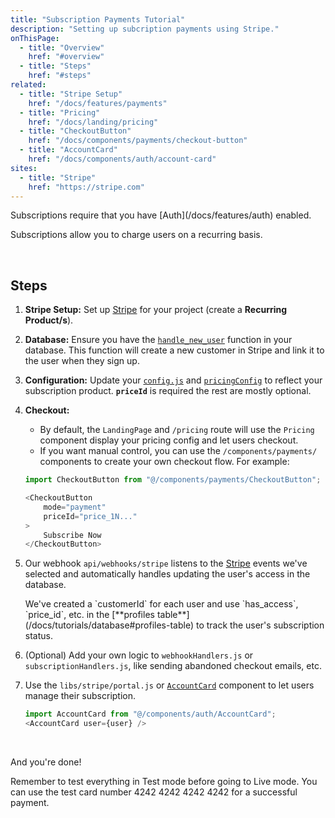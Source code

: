 ```yaml
---
title: "Subscription Payments Tutorial"
description: "Setting up subcription payments using Stripe."
onThisPage:
  - title: "Overview"
    href: "#overview"
  - title: "Steps"
    href: "#steps"
related:
  - title: "Stripe Setup"
    href: "/docs/features/payments"
  - title: "Pricing"
    href: "/docs/landing/pricing"
  - title: "CheckoutButton"
    href: "/docs/components/payments/checkout-button"
  - title: "AccountCard"
    href: "/docs/components/auth/account-card"
sites:
  - title: "Stripe"
    href: "https://stripe.com"
---
```


<div id="overview" />
<Callout>
    Subscriptions require that you have [Auth](/docs/features/auth) enabled.
</Callout>

Subscriptions allow you to charge users on a recurring basis.

<br />
<div id="steps" />

## Steps

1. **Stripe Setup:**
    Set up [Stripe](/docs/tutorials/stripe) for your project (create a **Recurring Product/s**).

    <div className="my-5"/>

2. **Database:**
    Ensure you have the [`handle_new_user`](/docs/tutorial/database#stripe-integration) function in your database. This function will create a new customer in Stripe and link it to the user when they sign up.

    <div className="my-5"/>

3. **Configuration:**
    Update your [`config.js`](/docs/features/config) and [`pricingConfig`](/docs/features/config#payments) to reflect your subscription product. **`priceId`** is required
    the rest are mostly optional.

    <div className="my-5"/>

4. **Checkout:**
    - By default, the `LandingPage` and `/pricing` route will use the `Pricing` component display your pricing config and let users checkout.
    - If you want manual control, you can use the `/components/payments/` components to create your own checkout flow. For example:
    ```js
    import CheckoutButton from "@/components/payments/CheckoutButton";

    <CheckoutButton
        mode="payment"
        priceId="price_1N..."
    >
        Subscribe Now
    </CheckoutButton>
    ```

    <div className="my-5"/>

5. Our webhook `api/webhooks/stripe` listens to the [Stripe](https://stripe.com) events we've selected and automatically handles updating the user's access in the database.

    <Info>
        We've created a `customerId` for each user and use `has_access`, `price_id`, etc. in the [**profiles table**](/docs/tutorials/database#profiles-table) to track the user's subscription status.
    </Info>

    <div className="my-5"/>

6. (Optional) Add your own logic to `webhookHandlers.js` or `subscriptionHandlers.js`, like sending abandoned checkout emails, etc.

    <div className="my-5"/>

7. Use the `libs/stripe/portal.js` or [`AccountCard`](/docs/components/auth/account-card) component to let users manage their subscription.

    ```js
    import AccountCard from "@/components/auth/AccountCard";
    <AccountCard user={user} />
    ```

<br />

And you're done!

<Tip>
    Remember to test everything in Test mode before going to Live mode. You can use the test card number 4242 4242 4242 4242 for a successful payment.
</Tip>



